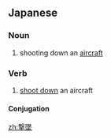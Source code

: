 ==Japanese==
{{ja-kanjitab|撃|墜}}

===Noun===
{{ja-noun|げきつい}}

# shooting down an [[aircraft]]

===Verb===
{{ja-verb-suru|k|hira=げきつい|rom=gekitsui|hidx=けきつい'}}

# [[shoot down]] an aircraft

====Conjugation====
{{ja-suru|撃墜|げきつい|gekitsui}}

[[zh:撃墜]]